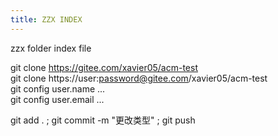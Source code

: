```yaml
---
title: ZZX INDEX
---
```


zzx folder index file

git clone https://gitee.com/xavier05/acm-test   
git clone https://user:password@gitee.com/xavier05/acm-test  
git config user.name ...  
git config user.email ...  

git add . ; git commit -m "更改类型" ; git push